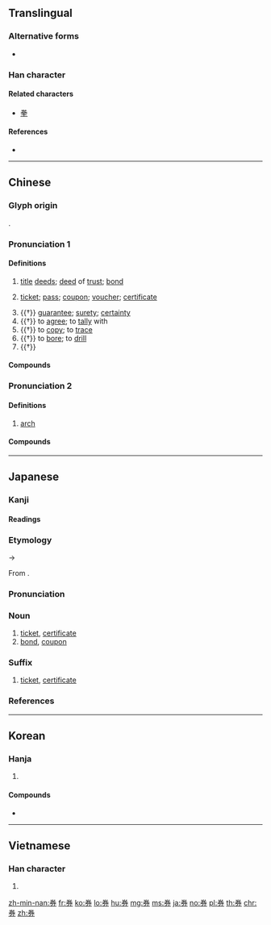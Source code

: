{{also|劵}}
==Translingual==

===Alternative forms===
* {{l|mul|劵}}<!-- 券 has been the simplified chinese variant of 劵 since 1995: http://www.china-language.gov.cn/wenziguifan/managed/003.htm -->

===Han character===
{{Han char|rn=18|rad=刀|as=06|sn=8|four=90227|canj=FQSH|ids=⿱𠔉刀}}

====Related characters====
* [[拳]]

====References====
* {{Han ref|kx=0139.110|dkj=01966|dj=0316.020|hdz=10332.110|uh=5238|ud=21048|bh=A8E9|bd=43241}}

----

==Chinese==
{{zh-forms|alt=劵}}

===Glyph origin===
{{Han etym}}
{{Han compound|𠔉|刀|ls=psc|c1=p|c2=s}}.

===Pronunciation 1===
{{zh-pron
|m=quàn,juàn,er=y,2er=y
|m_note=juàn(r) - colloquial pronunciation
|c=gyun3,hyun3
|c_note=hyun3 - prescribed
|h=pfs=khién
|md=guóng
|mn=kǹg/koàn
|mn_note=kǹg - vernacular; koàn - literary
|w=2qyoe
|mc=y
|oc=y
|ma=y
|cat=n
}}

====Definitions====
{{zh-hanzi}}

# {{lb|zh|historical}} [[title]] [[deed]]s; [[deed]] of [[trust]]; [[bond]]
# [[ticket]]; [[pass]]; [[coupon]]; [[voucher]]; [[certificate]]
#: {{zh-x|入場券|admission ticket}}
# {{†}} {{lb|zh|figurative}} [[guarantee]]; [[surety]]; [[certainty]]
# {{†}} to [[agree]]; to [[tally]] with
# {{†}} to [[copy]]; to [[trace]]
# {{†}} to [[bore]]; to [[drill]]
# {{†}} {{zh-alt-form|倦|[[tired]]; [[weary]]}}

====Compounds====
{{zh-der|fold=1|丹書鐵券|借券|債券|優待券|儲蓄券|兌換券|入場券|公債券|公司債券|券商|券帖|券書|券破|勝券在握|可操左券|合券|國庫券|圖書禮券|墓券|契券|如持左券|宅券|左券|左券在握|幸運券|庫券|彩券|愛國獎券|愛心券|愛心彩券|憑券|折券|招待券|持左券|操券|操左券|文券|有價證券|楮券|獎券|票券|禮券|穩操勝券|穩操左券|立券交易|繻券|融券|試印券|證券|證券市場|還券|金圓券|金書鐵券|銀行券|鐵券|關金券|飛券|馮諼燒券|驛券|點券|券兒}}

===Pronunciation 2===
{{zh-pron
|m=xuàn,quàn,2nb=standard in Taiwan
|c=hyun3
|h=pfs=
|md=
|mn=
|w=
|cat=n
}}

====Definitions====
{{zh-hanzi}}

# {{lb|zh|architecture}} [[arch]] {{gloss|on bridges, doors, windows}}
#: {{zh-x|拱券{xuàn}|arch}}

====Compounds====
{{zh-der|fold=1|券門|拱券}}

{{zh-cat|Advanced}}

----

==Japanese==

===Kanji===
{{ja-kanji|grade=5|rs=刀06}}

====Readings====
{{ja-readings
|goon=[[こん]] (kon) {{non-joyo-reading}}
|kanon=[[けん]] (ken), {{qualifier|historical}} [[くゑん]] (kwen)
}}

===Etymology===
{{ja-kanjitab|yomi=o|けん}}
{{IPAchar|/kwen/}} → {{IPAchar|/ken/}}

From {{etyl|ltc|ja|sort=けん}} {{m|zh|券|tr=khwen<sup>H</sup>?|ticket}}.

===Pronunciation===
{{ja-pron|yomi=kanon|けん|acc=1|acc_ref=DJR}}

===Noun===
{{ja-noun|けん|hhira=くゑん}}

# [[ticket]], [[certificate]]
# [[bond]], [[coupon]]

===Suffix===
{{ja-pos|suffix|けん|hhira=くゑん}}

# [[ticket]], [[certificate]]

===References===
<references/>

----

==Korean==

===Hanja===
{{ko-hanja|hangeul=권|mr=kwŏn}}

# {{defn|lang=ko|sort=刀06}}

====Compounds====
* {{l|ko|旅券|tr=[[여권]], yeogweon}}

----

==Vietnamese==

===Han character===
{{vi-hantu|[[khoán]]|rs=刀06}}

# {{defn|lang=vi|sort=刀06}}

[[zh-min-nan:券]]
[[fr:券]]
[[ko:券]]
[[lo:券]]
[[hu:券]]
[[mg:券]]
[[ms:券]]
[[ja:券]]
[[no:券]]
[[pl:券]]
[[th:券]]
[[chr:券]]
[[zh:券]]